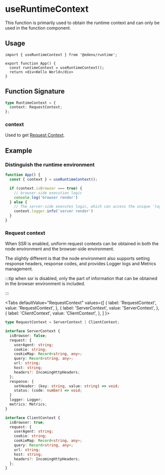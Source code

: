 # useRuntimeContext

This function is primarily used to obtain the runtime context and can only be used in the function component.

## Usage

```tsx
import { useRuntimeContext } from '@edenx/runtime';

export function App() {
  const runtimeContext = useRuntimeContext();
  return <div>Hello World</div>
}
```

## Function Signature

```ts
type RuntimeContext = {
  context: RequestContext;
};
```

### context

Used to get [Request Context](#request-context).

## Example

### Distinguish the runtime environment

```ts
function App() {
  const { context } = useRuntimeContext();

  if (context.isBrowser === true) {
    // browser-side execution logic
    console.log('browser render')
  } else {
    // The server-side executes logic, which can access the unique 'logger' attribute
    context.logger.info('server render')
  }
}
```

### Request context

When SSR is enabled, uniform request contexts can be obtained in both the node environment and the browser-side environment.

The slightly different is that the node environment also supports setting response headers, response codes, and provides Logger logs and Metrics management.

:::tip
when ssr is disabled, only the part of information that can be obtained in the browser environment is included.

:::


<Tabs
  defaultValue="RequestContext"
  values={[
    { label: 'RequestContext', value: 'RequestContext', },
    { label: 'ServerContext', value: 'ServerContext', },
    { label: 'ClientContext', value: 'ClientContext', },
  ]
}>
<TabItem value="RequestContext">

```ts
type RequestContext = ServerContext | ClientContext;
```

</TabItem>
<TabItem value="ServerContext">

```ts
interface ServerContext {
  isBrowser: false;
  request: {
    userAgent: string;
    cookie: string;
    cookieMap: Record<string, any>;
    query: Record<string, any>;
    url: string;
    host: string;
    headers?: IncomingHttpHeaders;
  };
  response: {
    setHeader: (key: string, value: string) => void;
    status: (code: number) => void;
  }
  logger: Logger;
  metrics: Metrics;
}
```

</TabItem>
<TabItem value="ClientContext">

```ts
interface ClientContext {
  isBrowser: true;
  request: {
    userAgent: string;
    cookie: string;
    cookieMap: Record<string, any>;
    query: Record<string, any>;
    url: string;
    host: string;
    headers?: IncomingHttpHeaders;
  };
}
```

</TabItem>
</Tabs>
